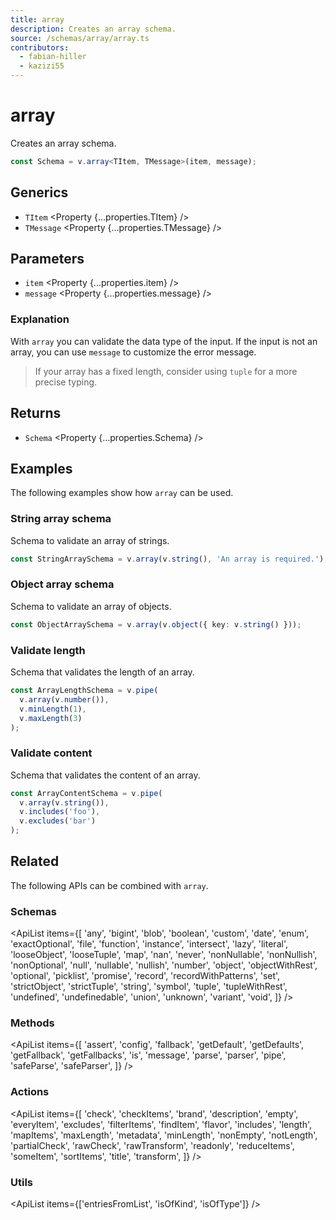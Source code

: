 ```yaml
---
title: array
description: Creates an array schema.
source: /schemas/array/array.ts
contributors:
  - fabian-hiller
  - kazizi55
---
```



# array

Creates an array schema.

```ts
const Schema = v.array<TItem, TMessage>(item, message);
```

## Generics

- `TItem` <Property {...properties.TItem} />
- `TMessage` <Property {...properties.TMessage} />

## Parameters

- `item` <Property {...properties.item} />
- `message` <Property {...properties.message} />

### Explanation

With `array` you can validate the data type of the input. If the input is not an array, you can use `message` to customize the error message.

> If your array has a fixed length, consider using <Link href="../tuple/">`tuple`</Link> for a more precise typing.

## Returns

- `Schema` <Property {...properties.Schema} />

## Examples

The following examples show how `array` can be used.

### String array schema

Schema to validate an array of strings.

```ts
const StringArraySchema = v.array(v.string(), 'An array is required.');
```

### Object array schema

Schema to validate an array of objects.

```ts
const ObjectArraySchema = v.array(v.object({ key: v.string() }));
```

### Validate length

Schema that validates the length of an array.

```ts
const ArrayLengthSchema = v.pipe(
  v.array(v.number()),
  v.minLength(1),
  v.maxLength(3)
);
```

### Validate content

Schema that validates the content of an array.

```ts
const ArrayContentSchema = v.pipe(
  v.array(v.string()),
  v.includes('foo'),
  v.excludes('bar')
);
```

## Related

The following APIs can be combined with `array`.

### Schemas

<ApiList
  items={[
    'any',
    'bigint',
    'blob',
    'boolean',
    'custom',
    'date',
    'enum',
    'exactOptional',
    'file',
    'function',
    'instance',
    'intersect',
    'lazy',
    'literal',
    'looseObject',
    'looseTuple',
    'map',
    'nan',
    'never',
    'nonNullable',
    'nonNullish',
    'nonOptional',
    'null',
    'nullable',
    'nullish',
    'number',
    'object',
    'objectWithRest',
    'optional',
    'picklist',
    'promise',
    'record',
    'recordWithPatterns',
    'set',
    'strictObject',
    'strictTuple',
    'string',
    'symbol',
    'tuple',
    'tupleWithRest',
    'undefined',
    'undefinedable',
    'union',
    'unknown',
    'variant',
    'void',
  ]}
/>

### Methods

<ApiList
  items={[
    'assert',
    'config',
    'fallback',
    'getDefault',
    'getDefaults',
    'getFallback',
    'getFallbacks',
    'is',
    'message',
    'parse',
    'parser',
    'pipe',
    'safeParse',
    'safeParser',
  ]}
/>

### Actions

<ApiList
  items={[
    'check',
    'checkItems',
    'brand',
    'description',
    'empty',
    'everyItem',
    'excludes',
    'filterItems',
    'findItem',
    'flavor',
    'includes',
    'length',
    'mapItems',
    'maxLength',
    'metadata',
    'minLength',
    'nonEmpty',
    'notLength',
    'partialCheck',
    'rawCheck',
    'rawTransform',
    'readonly',
    'reduceItems',
    'someItem',
    'sortItems',
    'title',
    'transform',
  ]}
/>

### Utils

<ApiList items={['entriesFromList', 'isOfKind', 'isOfType']} />
